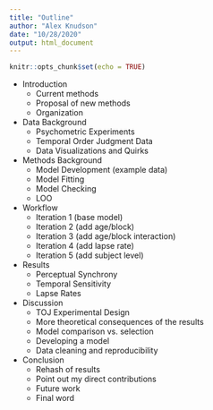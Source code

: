 ```yaml
---
title: "Outline"
author: "Alex Knudson"
date: "10/28/2020"
output: html_document
---
```


```r
knitr::opts_chunk$set(echo = TRUE)
```

- Introduction
  - Current methods
  - Proposal of new methods
  - Organization
- Data Background
  - Psychometric Experiments
  - Temporal Order Judgment Data
  - Data Visualizations and Quirks
- Methods Background
  - Model Development (example data)
  - Model Fitting
  - Model Checking
  - LOO
- Workflow
  - Iteration 1 (base model)
  - Iteration 2 (add age/block)
  - Iteration 3 (add age/block interaction)
  - Iteration 4 (add lapse rate)
  - Iteration 5 (add subject level)
- Results
  - Perceptual Synchrony
  - Temporal Sensitivity
  - Lapse Rates
- Discussion
  - TOJ Experimental Design
  - More theoretical consequences of the results
  - Model comparison vs. selection
  - Developing a model
  - Data cleaning and reproducibility
- Conclusion
  - Rehash of results
  - Point out my direct contributions
  - Future work
  - Final word
